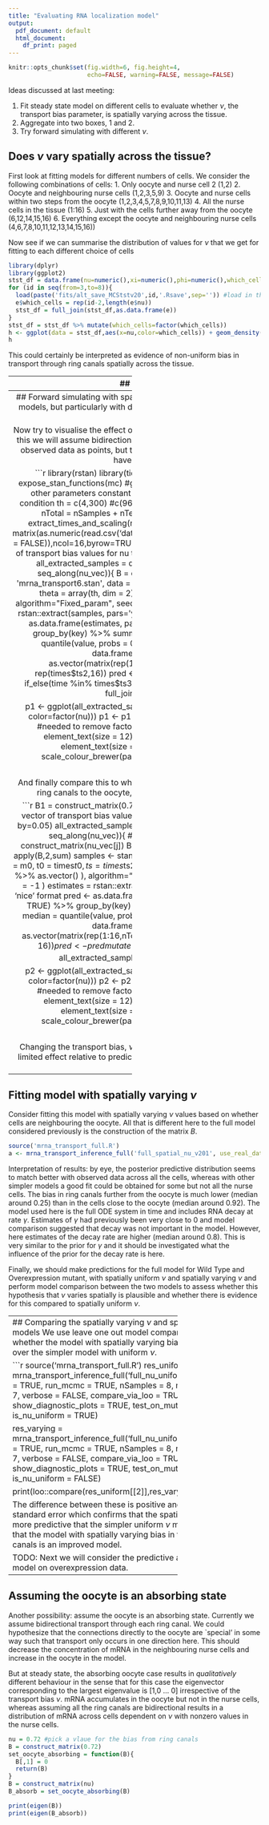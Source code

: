 ```yaml
---
title: "Evaluating RNA localization model"
output:
  pdf_document: default
  html_document:
    df_print: paged
---
```

```r
knitr::opts_chunk$set(fig.width=6, fig.height=4,
                      echo=FALSE, warning=FALSE, message=FALSE)
```

Ideas discussed at last meeting:

1. Fit steady state model on different cells to evaluate whether $\nu$, the transport bias parameter, is spatially varying across the tissue.
2. Aggregate into two boxes, 1 and 2. 
3. Try forward simulating with different $\nu$. 

## Does $\nu$ vary spatially across the tissue?
First look at fitting models for different numbers of cells.
We consider the following combinations of cells:
1. Only oocyte and nurse cell 2 (1,2)
2. Oocyte and neighbouring nurse cells (1,2,3,5,9)
3. Oocyte and nurse cells within two steps from the oocyte (1,2,3,4,5,7,8,9,10,11,13)
4. All the nurse cells in the tissue (1:16)
5. Just with the cells further away from the oocyte (6,12,14,15,16) 
6. Everything except the oocyte and neighbouring nurse cells (4,6,7,8,10,11,12,13,14,15,16))

Now see if we can summarise the distribution of values for $\nu$ that we get for fitting to each different choice of cells
```r
library(dplyr)
library(ggplot2)
stst_df = data.frame(nu=numeric(),xi=numeric(),phi=numeric(),which_cells=integer())
for (id in seq(from=3,to=8)){
  load(paste('fits/alt_save_MCStstv20',id,'.Rsave',sep='')) #load in the results of fitting at stst for each choice of cells
  e$which_cells = rep(id-2,length(e$nu))
  stst_df = full_join(stst_df,as.data.frame(e))  
}
stst_df = stst_df %>% mutate(which_cells=factor(which_cells))
h <- ggplot(data = stst_df,aes(x=nu,color=which_cells)) + geom_density() + theme_bw()
h
```

This could certainly be interpreted as evidence of non-uniform bias in transport through ring canals spatially across the tissue.


----------------------------------------------------------------------------
## Two super-compartments

To reduce stochastic variation due to small sample sizes, we further consider agreggating into two super-compartments.
I assume well mixed concentrations of mRNA in each super-compartment.
If $\mathbf{y}$ is the vector of RNA concentrations in the oocyte and nurse cells, let $x_1$ be the sum over cells in the LHS of the tissue, and $x_2$ be the sum over cells in the RHS. By summing the original ODEs over the appropriate cell indices, we get:
\begin{eqnarray}
\frac{\text{d}x_1}{\text{d}t} &= 7a - b*(1-\nu)x_1 + b\nu x_2, \\
\frac{\text{d}x_2}{\text{d}t} &= 8a - b\nu x_2 + b(1-\nu) x_1.
\end{eqnarray}

From behaviour in the long time limit, (assuming $\nu \neq 0$) we get $$ x_2 = \frac{8a + b(1-\nu) x_1}{b\nu}. $$

```r
library(rstan)
library(mvtnorm)
library(dplyr)
rstan_options(auto_write = TRUE)
options(mc.cores = parallel::detectCores())
#read in data on WT
N=6 # sample size
data = matrix(as.numeric(read.csv('data/exp_data.csv',sep=',',header=FALSE,stringsAsFactors = FALSE)),ncol=16,byrow=TRUE)
data = data[seq_len(N),]
#aggregate into two compartments
x1_obs = data[,seq(from=1,to=16,by=2)] %>% apply(.,1,sum)
x2_obs = data[,seq(from=2,to=16,by=2)] %>% apply(.,1,sum)

  estimates <- stan(file = 'super_compartment_model.stan',
                    data = list (
                      N = N,
                      x1_obs = x1_obs,
                      x2_obs = x2_obs
                      ),
                    seed = 42,
                    chains = 4,
                    warmup = 1000,
                    iter = 2000,
                    control = list(adapt_delta = 0.99)
  )
print(estimates, pars = c('a','b','nu','sigma'))
pairs(estimates, pars = c('a','b','nu','sigma'))
```

The results from the two super-compartment model contradict what we have found using the full data suggesting that transport through ring canals should be less biased than previously thought, with median of $\nu=0.71$. However, these results rely upon an assumption of well mixed concentrations of mRNA within each super-compartment. This assumption does not hold. I would suggest that the results here may be misleading due to the inaccuracy of this assumption. 


----------------------------------
## Forward simulating with spatially varying $\nu$
We try forward simulating with different models, but particularly with different $\nu$ for the connections from neighbouring nurse cells to the oocyte. 

Now try to visualise the effect of changing $\nu$ by forward simulating from the model. (For this we will assume bidirectional transport through all ring canals again). We show the observed data as points, but the simulations use fixed values of the parameters and have not been fitted to these data. 

```r
library(rstan)
library(tidyr)
mc <- stan_model('model_comparison5.stan')
expose_stan_functions(mc) #get hold of functions defined in the stan code
#keep all other parameters constant during this experiment
m0 = c(0, rep(1,15)) #initial condition
th = c(4,300) #c(96.5,249)
sig = 50
phi = 0.289
nSamples = 15
nTest = 5
nTotal = nSamples + nTest
source('extract_times_and_scaling.R')
times = extract_times_and_scaling(nSamples,nTest,test_on_mutant_data=FALSE)
data = matrix(as.numeric(read.csv('data/exp_data.csv',sep=',',header=FALSE,stringsAsFactors = FALSE)),ncol=16,byrow=TRUE)
raw_data = data[times$sort_indices2,]
#take a vector of transport bias values for nu to loop through
nu_vec = seq(from=0.7, to=1, by=0.05)
all_extracted_samples = data.frame(rna=numeric(),time=numeric())
for (j in seq_along(nu_vec)){
B = construct_matrix(nu_vec[j])
samples <- stan(file = 'mrna_transport6.stan',
                  data = list (
                    T  = nTotal,
                    y0 = m0,
                    t0 = times$t0,
                    ts = times$ts2,
                    theta = array(th, dim = 2),
                    sigma = sig,
                    phi = phi,
                    B = B %>% as.vector()
                  ),
                  algorithm="Fixed_param",
                  seed = 42,
                  chains = 1,
                  iter =100, 
                  refresh = -1
  )
estimates = rstan::extract(samples, pars='y_hat')
#make the samples go in a 'nice' format
pred <- as.data.frame(estimates, pars = 'y_hat') %>%
  gather(factor_key = TRUE) %>%
  group_by(key) %>%
  summarize(lb = quantile(value, probs = 0.05),
            median = quantile(value, probs = 0.5),
            ub = quantile(value, probs = 0.95))
xdata <- data.frame(rna = as.vector(raw_data),cellID = as.vector(matrix(rep(1:16,nTotal),nrow=nTotal,byrow=TRUE)),time = rep(times$ts2,16))
pred <- pred %>% bind_cols(xdata) %>%
        mutate(split = if_else(time %in% times$ts3,'train','test'),
               nu = nu_vec[j])
all_extracted_samples = full_join(all_extracted_samples, pred)
}

p1 <- ggplot(all_extracted_samples, aes(x = time, y = median, group = factor(nu), color=factor(nu)))
p1 <- p1 + geom_line() +
  facet_wrap(~cellID,scales='free') +   #needed to remove factor(cellID) 
  labs(x = "time", y = "rna") +
  theme(text = element_text(size = 12), axis.text = element_text(size = 12),
        strip.text = element_text(size = 8)) + 
  scale_color_discrete(name = "nu") + 
  scale_colour_brewer(palette=7) + 
  geom_point(aes(x = time, y = rna))
p1

```

And finally compare this to what happens when we change one the transport bias for ring canals to the oocyte, with bias $\nu$ for the other ring canals fixed at $0.71$. 

```r
B1 = construct_matrix(0.71) #we fix ring canals for all other nurse cells
#take a vector of transport bias values for nu to loop through
nu_vec = seq(from=0.7, to=1, by=0.05)
all_extracted_samples = data.frame(rna=numeric(),time=numeric())
for (j in seq_along(nu_vec)){
#mess around with ring canals into oocyte 
  B2 = construct_matrix(nu_vec[j])
  B = B1
  B[,1] = B2[,1]
  B[1,] = B2[1,]
  diag(B) = diag(B) - apply(B,2,sum)
samples <- stan(file = 'mrna_transport6.stan',
                  data = list (
                    T  = nTotal,
                    y0 = m0,
                    t0 = times$t0,
                    ts = times$ts2,
                    theta = array(th, dim = 2),
                    sigma = sig,
                    phi = phi,
                    B = B %>% as.vector()
                  ),
                  algorithm="Fixed_param",
                  seed = 42,
                  chains = 1,
                  iter =100, 
                  refresh = -1
  )
estimates = rstan::extract(samples, pars='y_hat')
#make the samples go in a 'nice' format
pred <- as.data.frame(estimates, pars = 'y_hat') %>%
  gather(factor_key = TRUE) %>%
  group_by(key) %>%
  summarize(lb = quantile(value, probs = 0.05),
            median = quantile(value, probs = 0.5),
            ub = quantile(value, probs = 0.95))
xdata <- data.frame(rna = as.vector(raw_data),cellID = as.vector(matrix(rep(1:16,nTotal),nrow=nTotal,byrow=TRUE)),time = rep(times$ts2,16))
pred <- pred %>% bind_cols(xdata) %>%
        mutate(split = if_else(time %in% times$ts3,'train','test'),
               nu = nu_vec[j])
all_extracted_samples = full_join(all_extracted_samples, pred)
}

p2 <- ggplot(all_extracted_samples, aes(x = time, y = median, group = factor(nu), color=factor(nu)))
p2 <- p2 + geom_line() +
  facet_wrap(~cellID,scales='free') +   #needed to remove factor(cellID) 
  labs(x = "time", y = "rna") +
  theme(text = element_text(size = 12), axis.text = element_text(size = 12),
        strip.text = element_text(size = 8)) + 
  scale_color_discrete(name = "nu") + 
  scale_colour_brewer(palette=7) + 
  geom_point(aes(x = time, y = rna))
p2

```

Changing the transport bias, $\nu$, for selected ring canals neighbouring the oocyte has limited effect relative to predictions from the simpler model where $\nu$ is assumed to be spatially uniform. 

--------------------------
## Fitting model with spatially varying $\nu$

Consider fitting this model with spatially varying $\nu$ values based on whether cells are neighbouring the oocyte. All that is different here to the full model considered previously is the construction of the matrix $B$. 

```r
source('mrna_transport_full.R')
a <- mrna_transport_inference_full('full_spatial_nu_v201', use_real_data = TRUE, run_mcmc = FALSE, nSamples=6, nTest=14, show_diagnostic_plots = TRUE, parametersToPlot = c("a","b","phi","sigma","gamma","nu1","nu2"), test_on_mutant_data = FALSE)

```

Interpretation of results: by eye, the posterior predictive distribution seems to match better with observed data across all the cells, whereas with other simpler models a good fit could be obtained for some but not all the nurse cells. The bias in ring canals further from the oocyte is much lower (median around 0.25) than in the cells close to the oocyte (median around 0.92). The model used here is the full ODE system in time and includes RNA decay at rate $\gamma$. Estimates of $\gamma$ had previously been very close to 0 and model comparison suggested that decay was not important in the model. However, here estimates of the decay rate are higher (median around 0.8). This is very similar to the prior for $\gamma$ and it should be investigated what the influence of the prior for the decay rate is here.

Finally, we should make predictions for the full model for Wild Type and Overexpression mutant, with spatially uniform $\nu$ and spatially varying $\nu$ and perform model comparison between the two models to assess whether this hypothesis that $\nu$ varies spatially is plausible and whether there is evidence for this compared to spatially uniform $\nu$.

-----------------------------------------------
## Comparing the spatially varying $\nu$ and spatially uniform $\nu$ models
We use leave one out model comparison to evaluate whether the model with spatially varying bias $\nu$ is an improvement over the simpler model with uniform $\nu$. 

```r
source('mrna_transport_full.R')
res_uniform = mrna_transport_inference_full('full_nu_uniform_v234',use_real_data = TRUE, run_mcmc = TRUE, nSamples = 8, nTest = 12, nTestOE = 7, verbose = FALSE, compare_via_loo = TRUE, show_diagnostic_plots = TRUE, test_on_mutant_data = FALSE, is_nu_uniform = TRUE)

res_varying = mrna_transport_inference_full('full_nu_uniform_v235',use_real_data = TRUE, run_mcmc = TRUE, nSamples = 8, nTest = 12, nTestOE = 7, verbose = FALSE, compare_via_loo = TRUE, show_diagnostic_plots = TRUE, test_on_mutant_data = FALSE, is_nu_uniform = FALSE)

print(loo::compare(res_uniform[[2]],res_varying[[2]]))
```

The difference between these is positive and larger than twice the standard error which confirms that the spatially varying $\nu$ model is more predictive that the simpler uniform $\nu$ model. This suggests that the model with spatially varying bias in transport through ring canals is an improved model. 

TODO: Next we will consider the predictive abilities of such a model on overexpression data.


-----------------------------------------------

## Assuming the oocyte is an absorbing state
Another possibility: assume the oocyte is an absorbing state. Currently we assume bidirectional transport through each ring canal. We could hypothesize that the connections directly to the oocyte are `special' in some way such that transport only occurs in one direction here. This should decrease the concentration of mRNA in the neighbouring nurse cells and increase in the oocyte in the model.

But at steady state, the absorbing oocyte case results in *qualitatively* different behaviour in the sense that for this case the eigenvector corresponding to the largest eigenvalue is [1,0 ... 0] irrespective of the transport bias $\nu$. 
mRNA accumulates in the oocyte but not in the nurse cells, whereas assuming all the ring canals are bidirectional results in a distribution of mRNA across cells dependent on $\nu$ with nonzero values in the nurse cells.


```r
nu = 0.72 #pick a vlaue for the bias from ring canals
B = construct_matrix(0.72)
set_oocyte_absorbing = function(B){
  B[,1] = 0
  return(B)
}
B = construct_matrix(nu)
B_absorb = set_oocyte_absorbing(B)

print(eigen(B))
print(eigen(B_absorb))
```
